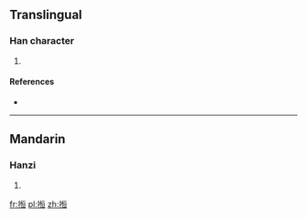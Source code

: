 ==Translingual==

===Han character===
{{Han char|rn=64|rad=手|as=09|sn=12|four=|canj=手心一一 (QPMM), X手心一一 (XQPMM)|ids=⿰[[扌]][[恒]]}}

# {{defn|Han|sort=手09}}

====References====
* {{Han ref|kx=0445.341|hdz=31924.011|uh=6404|ud=25604}}

----

==Mandarin==

===Hanzi===
{{cmn-hanzi|pin=[[gēng]] ([[geng1]])|wg=keng<sup>1</sup>}}

# {{defn|lang=cmn|sort=手09}}

[[fr:搄]]
[[pl:搄]]
[[zh:搄]]